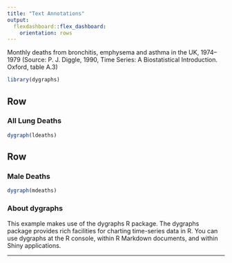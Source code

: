 ```yaml
---
title: "Text Annotations"
output:
  flexdashboard::flex_dashboard:
    orientation: rows
---
```


Monthly deaths from bronchitis, emphysema and asthma in the
UK, 1974–1979 (Source: P. J. Diggle, 1990, Time Series: A
Biostatistical Introduction. Oxford, table A.3)

```r
library(dygraphs)
```

Row {data-height=600}
-------------------------------------

### All Lung Deaths

```r
dygraph(ldeaths)
```

Row {data-height=400}
-------------------------------------

### Male Deaths

```r
dygraph(mdeaths)
```

### About dygraphs

This example makes use of the dygraphs R package. The dygraphs
package provides rich facilities for charting time-series data 
in R. You can use dygraphs at the R console, within R Markdown
documents, and within Shiny applications.


* * *